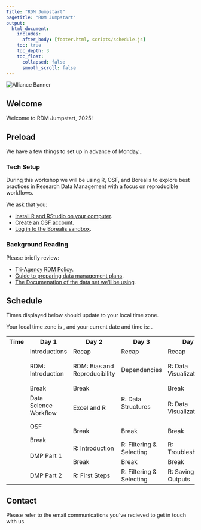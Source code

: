 ```yaml
---
Title: "RDM Jumpstart"
pagetitle: "RDM Jumpstart"
output:
  html_document:
    includes:
      after_body: [footer.html, scripts/schedule.js]
    toc: true
    toc_depth: 3
    toc_float:
      collapsed: false
      smooth_scroll: false
---
```


<img class="alliance-logo" src="images/institutions/Alliance_logo_Symbol.png" alt="Alliance Banner">

## Welcome

Welcome to RDM Jumpstart, 2025!

## Preload

We have a few things to set up in advance of Monday...

### Tech Setup

During this workshop we will be using R, OSF, and Borealis to explore best practices in Research Data Management with a focus on reproducible workflows.

We ask that you:

* [Install R and RStudio on your computer](6-EXT-RRStudio.html).
* [Create an OSF account](6-EXT-osfSetup.html).
* [Log in to the Borealis sandbox](6-EXT-Borealis.html).

### Background Reading

Please briefly review:

* [Tri-Agency RDM Policy](https://science.gc.ca/site/science/en/interagency-research-funding/policies-and-guidelines/research-data-management/tri-agency-research-data-management-policy-frequently-asked-questions).
* [Guide to preparing data management plans](https://www.sshrc-crsh.gc.ca/funding-financement/apply-demande/guides/guide_preparing_data_management_plan-guide_preparation_plan_gestion_donnees-eng.aspx).
* [The Documenation of the data set we'll be using](https://odesi.ca/en/details?id=/odesi/doi__10-5683_SP3_RDS0CK.xml).

## Schedule

<p class = "highlight">Times displayed below should update to your local time zone.</p>
<p>Your local time zone is <span id = "timezone"></span>, and your current date and time is: <span id = "current-time"></span>.</p>

:::schedule-table
<table>
    <tbody>
        <tr>
            <th>Time</th>
            <th>Day 1</th>
            <th>Day 2</th>
            <th>Day 3</th>
            <th>Day 4</th>
            <th>Day 5</th>
        </tr>
        <tr>
            <td id = "slot-0" class = "time"></td>
            <td class = "lecture">Introductions</td>
            <td class = "lecture">Recap</td>
            <td class = "lecture">Recap</td>
            <td class = "lecture">Recap</td>
            <td class = "lecture">Recap</td>
        </tr>
        <tr>
            <td id = "slot-1" class = "time"></td>
            <td rowspan="3" class = "lecture">RDM: Introduction</td>
            <td rowspan="3" class = "lecture">RDM: Bias and Reproducibility</td>
            <td rowspan="3" class = "activity">Dependencies</td>
            <td rowspan="3" class = "activity">R: Data Visualizations</td>
            <td rowspan="2" class = "lecture">Data Deposits</td>
        </tr>
        <tr>
            <td id = "slot-2" class = "time"></td>
        </tr>
        <tr>
            <td id = "slot-3" class = "time"></td>
            <td class = "lecture">Borealis</td>
        </tr>
        <tr>
            <td id = "slot-4" class = "time"></td>
            <td class = "break">Break</td>
            <td class = "break">Break</td>
            <td rowspan="5" class = "activity">R: Data Structures</td>
            <td class = "break">Break</td>
            <td class = "break">Break</td>
        </tr>
        <tr>
            <td id = "slot-5" class = "time"></td>
            <td rowspan="2" class = "lecture">Data Science Workflow</td>
            <td rowspan="4" class = "lecture">Excel and R</td>
            <td rowspan="4" class = "activity">R: Data Visualization</td>
            <td rowspan="2" class = "activity">Borealis Deposit</td>
        </tr>
        <tr>
            <td id = "slot-6" class = "time"></td>
        </tr>
        <tr>
            <td id = "slot-7" class = "time"></td>
            <td rowspan="3" class = "activity">OSF</td>
            <td rowspan="3" class = "activity">Reflection & Survey</td>
        </tr>
        <tr>
            <td id = "slot-8" class = "time"></td>
        </tr>
        <tr>
            <td id = "slot-9" class = "time"></td>
            <td rowspan="3" class = "break">Break</td>
            <td rowspan="3" class = "break">Break</td>
            <td rowspan="3" class = "break">Break</td>
        </tr>
        <tr>
            <td id = "slot-10" class = "time"></td>
            <td rowspan="3" class = "break">Break</td>
            <td rowspan="11" class="empty-block"></td>
        </tr>
        <tr>
            <td id = "slot-11" class = "time"></td>
        </tr>
        <tr>
            <td id = "slot-12" class = "time"></td>
            <td rowspan="4" class = "activity">R: Introduction</td>
            <td rowspan="4" class = "activity">R: Filtering & Selecting</td>
            <td rowspan="4" class = "activity">R: Troubleshooting</td>
        </tr>
        <tr>
            <td id = "slot-13" class = "time"></td>
            <td rowspan="4" class = "lecture">DMP Part 1</td>
        </tr>
        <tr>
            <td id = "slot-14" class = "time"></td>
        </tr>
        <tr>
            <td id = "slot-15" class = "time"></td>
        </tr>
        <tr>
            <td id = "slot-16" class = "time"></td>
            <td class = "break">Break</td>
            <td class = "break">Break</td>
            <td class = "break">Break</td>
        </tr>
        <tr>
            <td id = "slot-17" class = "time"></td>
            <td rowspan="4" class = "lecture">DMP Part 2</td>
            <td rowspan="4" class = "activity">R: First Steps</td>
            <td rowspan="4" class = "activity">R: Filtering & Selecting</td>
            <td rowspan="4" class = "activity">R: Saving Outputs</td>
        </tr>
        <tr>
            <td id = "slot-18" class = "time"></td>
        </tr>
        <tr>
            <td id = "slot-19" class = "time"></td>
        </tr>
        <tr>
            <td id = "slot-20" class = "time"></td>
        </tr>
    </tbody>
</table>
:::

## Contact

Please refer to the email communications you've recieved to get in touch with us.